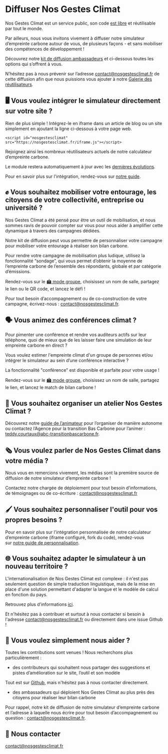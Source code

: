 # Diffuser Nos Gestes Climat

Nos Gestes Climat est un service public, son code [est libre](/documentation) et réutilisable par tout le monde.

Par ailleurs, nous vous invitons vivement à diffuser notre simulateur d’empreinte carbone autour de vous, de plusieurs façons - et sans mobiliser des compétences de développement !

Découvrez notre [kit de diffusion ambassadeurs](/NGC_Kit.diffusion.zip) et ci-dessous toutes les options qui s’offrent à vous.

N’hésitez pas à nous prévenir sur l’adresse contact@nosgestesclimat.fr de cette diffusion afin que nous puissions vous ajouter à notre [Galerie des réutilisateurs](/ambassadeurs).

## 🖥️ **Vous voulez intégrer le simulateur directement sur votre site ?**

Rien de plus simple ! Intégrez-le en iframe dans un article de blog ou un site simplement en ajoutant la ligne ci-dessous à votre page web.

`<script id="nosgestesclimat" src="https://nosgestesclimat.fr/iframe.js"></script>`

Rejoignez ainsi les nombreux réutilisateurs actuels de notre calculateur d’empreinte carbone.

Le module restera automatiquement à jour avec les [dernières évolutions](/nouveaut%C3%A9s).

Pour en savoir plus sur l'intégration, rendez-vous sur [notre guide](https://github.com/datagir/nosgestesclimat-site/blob/master/PERSONNALISATION.md).

## ✊ **Vous souhaitez mobiliser votre entourage, les citoyens de votre collectivité, entreprise ou université ?**

Nos Gestes Climat a été pensé pour être un outil de mobilisation, et nous sommes ravis de pouvoir compter sur vous pour nous aider à amplifier cette dynamique à travers des campagnes dédiées.

Notre kit de diffusion peut vous permettre de personnaliser votre campagne pour mobiliser votre entourage à réaliser son bilan carbone.

Pour rendre votre campagne de mobilisation plus ludique, utilisez la fonctionnalité “sondage”, qui vous permet d’obtenir la moyenne de l’empreinte carbone de l’ensemble des répondants, globale et par catégorie d’émissions.

Rendez-vous sur le [🏟️ mode groupe](https://sondages.nosgestesclimat.fr), choisissez un nom de salle, partagez le lien ou le QR code, et lancez le défi !

Pour tout besoin d’accompagnement ou de co-construction de votre campagne, écrivez-nous : contact@nosgestesclimat.fr.

## 🗣️ **Vous animez des conférences climat ?**

Pour pimenter une conférence et rendre vos auditeurs actifs sur leur téléphone, quoi de mieux que de les laisser faire une simulation de leur empreinte carbone en direct ?

Vous voulez estimer l'empreinte climat d'un groupe de personnes et/ou intégrer le simulateur au sein d’une conférence interactive ?

La fonctionnalité "conférence" est disponible et parfaite pour votre usage !

Rendez-vous sur le [🏟️ mode groupe](https://sondages.nosgestesclimat.fr), choisissez un nom de salle, partagez le lien, et lancez le match de bilan carbone !

## 👥 **Vous souhaitez organiser un atelier Nos Gestes Climat ?**

Découvrez notre [guide de l’animateur](/guide?lang=fr) pour l’organiser de manière autonome ou contactez l’Agence pour la transition Bas Carbone pour l’animer : [teddy.courtaux@abc-transitionbascarbone.fr](mailto:teddy.courtaux@abc-transitionbascarbone.fr).

## 🗞️ **Vous voulez parler de Nos Gestes Climat dans votre média ?**

Nous vous en remercions vivement, les médias sont la première source de diffusion de notre simulateur d’empreinte carbone !

Contactez notre chargée de déploiement pour tout besoin d’informations, de témoignages ou de co-écriture : contact@nosgestesclimat.fr

## 🖌️ **Vous souhaitez personnaliser l'outil pour vos propres besoins ?**

Pour en savoir plus sur l'intégration personnalisée de notre calculateur d’empreinte carbone (iframe configuré, fork du code), rendez-vous sur [notre guide de personnalisation](https://github.com/datagir/nosgestesclimat-site/blob/master/PERSONNALISATION.md).

## 🌐 **Vous souhaitez adapter le simulateur à un nouveau territoire ?**

L'internationalisation de Nos Gestes Climat est complexe : il n'est pas seulement question de simple traduction linguistique, mais de la mise en place d'une solution permettant d'adapter la langue et le modèle de calcul en fonction du pays.

Retrouvez plus d’informations [ici](https://github.com/incubateur-ademe/nosgestesclimat/blob/master/INTERNATIONAL.md).

Et n'hésitez pas à contribuer et surtout à nous contacter si besoin à l'adresse [contact@nosgestesclimat.fr](mailto:contact@nosgestesclimat.fr) ou directement dans une issue Github !

## 🤲 **Vous voulez simplement nous aider ?**

Toutes les contributions sont venues ! Nous recherchons plus particulièrement :

- des contributeurs qui souhaitent nous partager des suggestions et pistes d’amélioration sur le site, l’outil et son modèle

Tout est sur [Github](https://github.com/datagir/?q=nosgestesclimat&type=&language=&sort=), mais n'hésitez pas à nous contacter directement.

- des ambassadeurs qui déploient Nos Gestes Climat au plus près des citoyens pour réaliser leur bilan carbone

Pour rappel, notre kit de diffusion de notre simulateur d’empreinte carbone et l’adresse à laquelle nous écrire pour tout besoin d’accompagnement ou question : contact@nosgestesclimat.fr.

## 💌 **Nous contacter**

[contact@nosgestesclimat.fr](mailto:contact@nosgestesclimat.fr)
